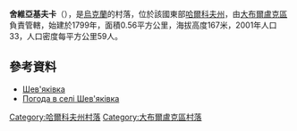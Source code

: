 {{coord|50|12|51|N|37|35|19|E|scale:100000_region:UA|display=title}}

'''舍維亞基夫卡'''（{{lang-uk|Шев'яківка}}），是[[烏克蘭|烏克蘭]]的村落，位於該國東部[[哈爾科夫州|哈爾科夫州]]，由[[大布爾盧克區|大布爾盧克區]]負責管轄，始建於1799年，面積0.56平方公里，海拔高度167米，2001年人口33，人口密度每平方公里59人。

==參考資料==
*[http://gska2.rada.gov.ua/pls/z7502/A005?rdat1=09.01.2009&rf7571=32680 Шев'яківка]{{dead link|date=2018年4月 |bot=InternetArchiveBot |fix-attempted=yes }}
* [http://weather.in.ua/ua/har'kovskaja/28723 Погода в селі Шев'яківка]

{{DEFAULTSORT:Шев'яківка}}
[[Category:哈爾科夫州村落|Category:哈爾科夫州村落]]
[[Category:大布爾盧克區村落|Category:大布爾盧克區村落]]


{{Kharkiv-geo-stub}}